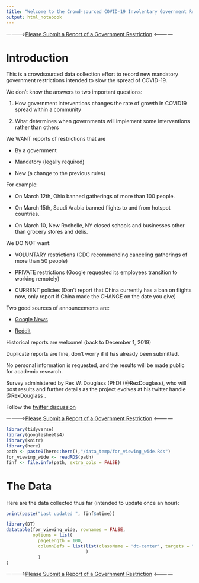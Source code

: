 ```yaml
---
title: "Welcome to the Crowd-sourced COVID-19 Involentary Government Restrictions (CCIGR) Dataset"
output: html_notebook
---
```


----------->[Please Submit a Report of a Government Restriction](https://forms.gle/ESytGHMzUTvNf6RJA){target="_blank"}  <------------

# Introduction

This is a crowdsourced data collection effort to record new mandatory government restrictions intended to slow the spread of COVID-19. 

We don't know the answers to two important questions:

1) How government interventions changes the rate of growth in COVID19 spread within a community

2) What determines when governments will implement some interventions rather than others

We WANT reports of restrictions that are

* By a government

* Mandatory (legally required)

* New (a change to the previous rules)

For example:

* On March 12th, Ohio banned gatherings of more than 100 people.

* On March 15th, Saudi Arabia banned flights to and from hotspot countries.

* On March 10, New Rochelle, NY closed schools and businesses other than grocery stores and delis.

We DO NOT want:

* VOLUNTARY restrictions (CDC recommending canceling gatherings of more than 50 people)

* PRIVATE restrictions (Google requested its employees transition to working remotely)

* CURRENT policies (Don't report that China currently has a ban on flights now, only report if China made the CHANGE on the date you give)

Two good sources of announcements are:

* [Google News](https://news.google.com/search?q=covid&hl=en-US)

* [Reddit](https://www.reddit.com/r/Coronavirus/)


Historical reports are welcome! (back to December 1, 2019)

Duplicate reports are fine, don't worry if it has already been submitted.

No personal information is requested, and the results will be made public for academic research.

Survey administered by Rex W. Douglass (PhD) (@RexDouglass), who will post results and further details as the project evolves at his twitter handle @RexDouglass . 

Follow the [twitter discussion](https://twitter.com/RexDouglass/status/1239781164392435712){target="_blank"}


----------->[Please Submit a Report of a Government Restriction](https://forms.gle/ESytGHMzUTvNf6RJA){target="_blank"}  <------------


<style type="text/css">
.main-container {
  max-width: 1800px;
  margin-left: auto;
  margin-right: auto;
}
</style>

```r
library(tidyverse)
library(googlesheets4)
library(knitr)
library(here)
path <- paste0(here::here(),"/data_temp/for_viewing_wide.Rds")
for_viewing_wide <- readRDS(path)
finf <- file.info(path, extra_cols = FALSE)

```

# The Data

Here are the data collected thus far (intended to update once an hour):
```r
print(paste("Last updated ", finf$mtime))
```

```r
library(DT)
datatable(for_viewing_wide, rownames = FALSE,
          options = list(
            pageLength = 100,
            columnDefs = list(list(className = 'dt-center', targets = "_all")
                              )
            )
)
```

----------->[Please Submit a Report of a Government Restriction](https://forms.gle/ESytGHMzUTvNf6RJA){target="_blank"}  <------------
